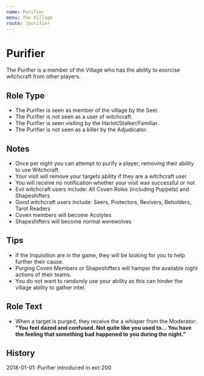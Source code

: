 ```yaml
---
name: Purifier
menu: The Village
route: /purifier
---
```


# Purifier

The Purifier is a member of the Village who has the ability to exorcise witchcraft from other players.

## Role Type

- The Purifier is seen as member of the village by the Seer.
- The Purifier is not seen as a user of witchcraft.
- The Purifier is seen visiting by the Harlot/Stalker/Familiar.
- The Purifier is not seen as a killer by the Adjudicator.

## Notes

- Once per night you can attempt to purify a player, removing their ability to use Witchcraft.
- Your visit will remove your targets ability if they are a witchcraft user
- You will receive no notification whether your visit was successful or not
- Evil witchcraft users include: All Coven Roles (including Puppets) and Shapeshifters
- Good witchcraft users include: Seers, Protectors, Revivers, Beholders, Tarot Readers
- Coven members will become Acolytes
- Shapeshifters will become normal werewolves

## Tips

- If the Inquisition are in the game, they will be looking for you to help further their cause.
- Purging Coven Members or Shapeshifters will hamper the available night actions of their teams.
- You do not want to randomly use your ability as this can hinder the village ability to gather intel.

## Role Text

- When a target is purged, they receive the a whisper from the Moderator: **"You feel dazed and confused. Not quite like you used to... You have the feeling that something bad happened to you during the night."**

## History

2018-01-01: Purifier introduced in ext-200
